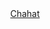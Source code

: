 ```{=html}
<header>
    <div class="container">
        <div class="header-content">
            <a href="./" class="logo">Chahat</a>
        </div>
    </div>
</header>
```